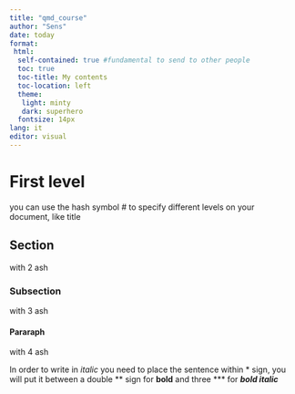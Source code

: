 ```yaml
---
title: "qmd_course"
author: "Sens"
date: today
format: 
 html:
  self-contained: true #fundamental to send to other people
  toc: true
  toc-title: My contents
  toc-location: left
  theme:
   light: minty
   dark: superhero
  fontsize: 14px
lang: it
editor: visual
---
```


# First level

you can use the hash symbol # to specify different levels on your document, like title

## Section

with 2 ash

### Subsection

with 3 ash 

#### Pararaph

with 4 ash


In order to write in *italic* you need to place the sentence within * sign, you will put it between a double ** sign for **bold** 
and three *** for ***bold italic***
